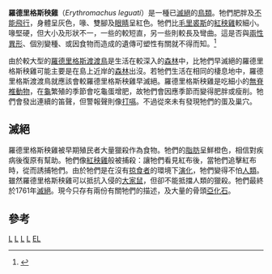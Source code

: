 {{Speciesbox 
| taxon = Erythromachus leguati
| status = EX
| status_system = iucn3.1
| status_ref = <ref name=iucn>{{IUCN2006|assessors=BirdLife International|year=2004|id=1833|title=Aphanapteryx leguati|downloaded=2006-06-22}}</ref>
| image = Extinctbirds1907 P30 Erythromachus leguati0351.png
| extinct = 18世紀中
| binomial_authority = ([[米奈·愛德華|Milne-Edwards]], 1873)
| synonyms = 
* ''Aphanapteryx leguati''
* ''Miserythrus leguati''
}}

'''羅德里格斯秧雞'''（''Erythromachus leguati''）是一種已[[滅絕|滅絕]]的[[鳥類|鳥類]]。牠們肥胖及[[不會飛的鳥|不能飛行]]，身體呈灰色，喙、雙腳及[[眼睛|眼睛]]呈紅色。牠們比[[毛里裘斯|毛里裘斯]]的[[紅秧雞|紅秧雞]]較細小。喙堅硬，但大小及形狀不一，一些的較短直，另一些則較長及彎曲。這是否與[[兩性異形|兩性異形]]、個別變種、或因食物而造成的遺傳可塑性有關就不得而知。<ref>{{Cite journal en|author=Milne-Edwards, Alphonse|year=1873|title=Recherches sur la faune ancienne des Îles Mascareignes|journal=Ann. Sci. Nat. Zool. (Paris)|volume=5|issue=19|pages=Article 3, plates 11-12}}</ref>

由於較大型的[[羅德里格斯渡渡鳥|羅德里格斯渡渡鳥]]是生活在較深入的[[森林|森林]]中，比牠們早滅絕的羅德里格斯秧雞可能主要是在島上近岸的[[森林|森林]]出沒。若牠們生活在相同的棲息地中，羅德里格斯渡渡鳥就應該會較羅德里格斯秧雞早滅絕。羅德里格斯秧雞是吃細小的[[無脊椎動物|無脊椎動物]]，在[[龜|龜]]繁殖的季節會吃龜蛋增肥，故牠們會因應季節而變得肥胖或瘦削。牠們會發出連續的笛聲，但警報聲則像[[打嗝|打嗝]]。不過從來未有發現牠們的蛋及巢穴。

== 滅絕 ==
羅德里格斯秧雞被早期殖民者大量獵殺作為食物。牠們的[[脂肪|脂肪]]呈鮮橙色，相信對疾病後復原有幫助。牠們像[[紅秧雞|紅秧雞]]般被捕殺：讓牠們看見紅布後，當牠們追擊紅布時，從而誘捕牠們。由於牠們是在沒有[[掠食者|掠食者]]的環境下[[演化|演化]]，牠們變得不怕[[人類|人類]]。雖然羅德里格斯秧雞可以抵抗入侵的[[大家鼠|大家鼠]]，但卻不能抵擋人類的獵殺。牠們最終於1761年[[滅絕|滅絕]]。現今只存有兩份有關牠們的描述，及大量的骨頭[[亞化石|亞化石]]。

== 參考 ==
{{reflist}}
{{鶴形目|R.}}
{{Taxonbar}}
[[Category:1873年描述的鸟类|L]]
[[Category:IUCN紅色名錄絕滅物種|L]]
[[Category:秧雞科|L]]
[[Category:单种属鸟类|L]]
[[Category:不会飞的鸟|EL]]